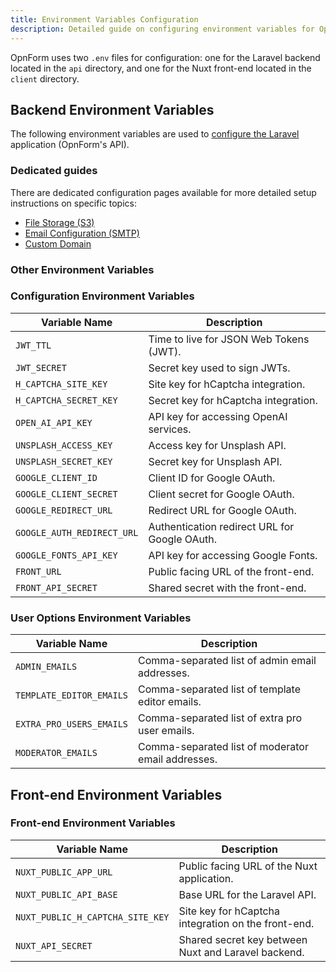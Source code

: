 ```yaml
---
title: Environment Variables Configuration
description: Detailed guide on configuring environment variables for OpnForm
---
```


OpnForm uses two `.env` files for configuration: one for the Laravel backend located in the `api` directory, and one for the Nuxt front-end located in the `client` directory.

## Backend Environment Variables

The following environment variables are used to [configure the Laravel](https://laravel.com/docs/11.x/configuration) application (OpnForm's API).

### Dedicated guides
There are dedicated configuration pages available for more detailed setup instructions on specific topics:
- [File Storage (S3)](../configuration/aws-s3)
- [Email Configuration (SMTP)](../configuration/email-setup)
- [Custom Domain](../configuration/custom-domain)


### Other Environment Variables

### Configuration Environment Variables

| Variable Name                | Description                                      |
|------------------------------|--------------------------------------------------|
| `JWT_TTL`                    | Time to live for JSON Web Tokens (JWT).          |
| `JWT_SECRET`                 | Secret key used to sign JWTs.                    |
| `H_CAPTCHA_SITE_KEY`         | Site key for hCaptcha integration.               |
| `H_CAPTCHA_SECRET_KEY`       | Secret key for hCaptcha integration.             |
| `OPEN_AI_API_KEY`            | API key for accessing OpenAI services.           |
| `UNSPLASH_ACCESS_KEY`        | Access key for Unsplash API.                     |
| `UNSPLASH_SECRET_KEY`        | Secret key for Unsplash API.                     |
| `GOOGLE_CLIENT_ID`           | Client ID for Google OAuth.                      |
| `GOOGLE_CLIENT_SECRET`       | Client secret for Google OAuth.                  |
| `GOOGLE_REDIRECT_URL`        | Redirect URL for Google OAuth.                   |
| `GOOGLE_AUTH_REDIRECT_URL`   | Authentication redirect URL for Google OAuth.    |
| `GOOGLE_FONTS_API_KEY`       | API key for accessing Google Fonts.              |
| `FRONT_URL`                  | Public facing URL of the front-end.              |
| `FRONT_API_SECRET`           | Shared secret with the front-end.                |

### User Options Environment Variables

| Variable Name                | Description                                      |
|------------------------------|--------------------------------------------------|
| `ADMIN_EMAILS`               | Comma-separated list of admin email addresses.   |
| `TEMPLATE_EDITOR_EMAILS`     | Comma-separated list of template editor emails.  |
| `EXTRA_PRO_USERS_EMAILS`     | Comma-separated list of extra pro user emails.   |
| `MODERATOR_EMAILS`           | Comma-separated list of moderator email addresses. |


## Front-end Environment Variables

### Front-end Environment Variables

| Variable Name                | Description                                      |
|------------------------------|--------------------------------------------------|
| `NUXT_PUBLIC_APP_URL`        | Public facing URL of the Nuxt application.       |
| `NUXT_PUBLIC_API_BASE`       | Base URL for the Laravel API.                    |
| `NUXT_PUBLIC_H_CAPTCHA_SITE_KEY` | Site key for hCaptcha integration on the front-end. |
| `NUXT_API_SECRET`            | Shared secret key between Nuxt and Laravel backend. |



<CloudVersion/>
